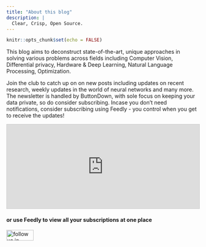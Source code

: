 ```yaml
---
title: "About this blog"
description: |
  Clear, Crisp, Open Source.
---
```


```r
knitr::opts_chunk$set(echo = FALSE)
```
This blog aims to deconstruct state-of-the-art, unique approaches in solving various problems across fields including Computer Vision, Differential privacy, Hardware & Deep Learning, Natural Language Processing, Optimization. 

Join the club to catch up on on new posts including updates on recent research, weekly updates in the world of neural networks and many more. The newsletter is handled by ButtonDown, with sole focus on keeping your data private, so do consider subscribing. Incase you don't need notifications, consider subscribing using Feedly - you control when you get to receive the updates!

<iframe
scrolling="no"
style="width:100%!important;height:220px;border:1px #ccc solid !important"
src="https://buttondown.email/tour.de.ml?as_embed=true"
></iframe>
<h4>or use Feedly to view all your subscriptions at one place</h4><a href='https://feedly.com/i/subscription/feed%2Fhttps%3A%2F%2Ftourdeml.github.io%2Fblog'  target='blank'><img id='feedlyFollow' src='http://s3.feedly.com/img/follows/feedly-follow-rectangle-flat-medium_2x.png' alt='follow us in feedly' width='71' height='28'></a>
